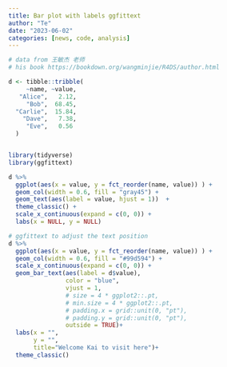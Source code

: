 ```yaml
---
title: Bar plot with labels ggfittext
author: "Te"
date: "2023-06-02"
categories: [news, code, analysis]
---
```


```r
# data from 王敏杰 老师
# his book https://bookdown.org/wangminjie/R4DS/author.html

d <- tibble::tribble(
     ~name, ~value,
   "Alice",   2.12,
     "Bob",  68.45,
  "Carlie",  15.84,
    "Dave",   7.38,
     "Eve",   0.56
  )


library(tidyverse)
library(ggfittext)

d %>% 
  ggplot(aes(x = value, y = fct_reorder(name, value)) ) +
  geom_col(width = 0.6, fill = "gray45") +
  geom_text(aes(label = value, hjust = 1))  +
  theme_classic() +
  scale_x_continuous(expand = c(0, 0)) +
  labs(x = NULL, y = NULL)
```

```r
# ggfittext to adjust the text position
d %>% 
  ggplot(aes(x = value, y = fct_reorder(name, value)) ) +
  geom_col(width = 0.6, fill = "#99d594") +
  scale_x_continuous(expand = c(0, 0)) +
  geom_bar_text(aes(label = d$value), 
                color = "blue", 
                vjust = 1, 
                # size = 4 * ggplot2::.pt, 
                # min.size = 4 * ggplot2::.pt,
                # padding.x = grid::unit(0, "pt"),
                # padding.y = grid::unit(0, "pt"),
                outside = TRUE)+
  labs(x = "",
       y = "",
       title="Welcome Kai to visit here")+
  theme_classic()
```
